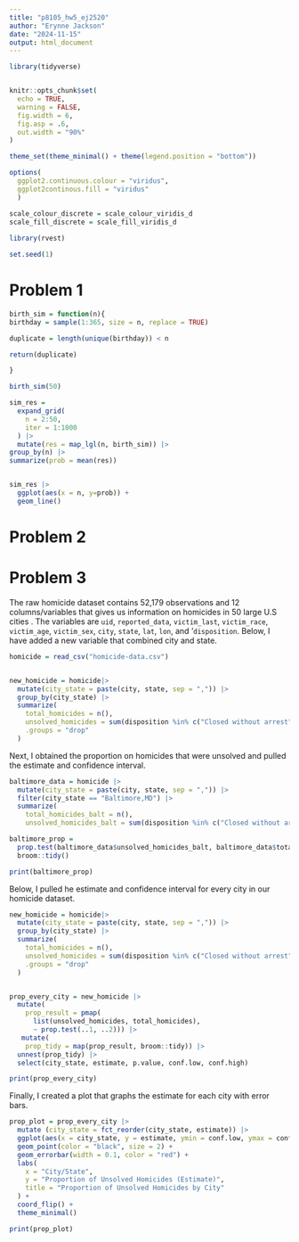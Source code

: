 ```yaml
---
title: "p8105_hw5_ej2520"
author: "Erynne Jackson"
date: "2024-11-15"
output: html_document
---
```


```r
library(tidyverse)


knitr::opts_chunk$set(
  echo = TRUE,
  warning = FALSE, 
  fig.width = 6, 
  fig.asp = .6, 
  out.width = "90%"
) 

theme_set(theme_minimal() + theme(legend.position = "bottom"))

options( 
  ggplot2.continuous.colour = "viridus", 
  ggplot2continous.fill = "viridus"
  )

scale_colour_discrete = scale_colour_viridis_d
scale_fill_discrete = scale_fill_viridis_d
                      
library(rvest)

set.seed(1)

```

# Problem 1

```r

birth_sim = function(n){
birthday = sample(1:365, size = n, replace = TRUE)

duplicate = length(unique(birthday)) < n

return(duplicate)

}

birth_sim(50)
```

```r
sim_res = 
  expand_grid(
    n = 2:50, 
    iter = 1:1000
  ) |> 
  mutate(res = map_lgl(n, birth_sim)) |>
group_by(n) |> 
summarize(prob = mean(res))


sim_res |> 
  ggplot(aes(x = n, y=prob)) + 
  geom_line()
```


# Problem 2


# Problem 3 


The raw homicide dataset contains 52,179 observations and 12 columns/variables that gives us information on homicides in 50 large U.S cities . The variables are `uid`, `reported_data`, `victim_last`, `victim_race`, `victim_age`, `victim_sex`, `city`, `state`, `lat`, `lon`, and '`disposition`. Below, I have added a new variable that combined city and state.  
```r

homicide = read_csv("homicide-data.csv") 


new_homicide = homicide|> 
  mutate(city_state = paste(city, state, sep = ",")) |> 
  group_by(city_state) |> 
  summarize(
    total_homicides = n(),
    unsolved_homicides = sum(disposition %in% c("Closed without arrest", "Open/No arrest")), 
    .groups = "drop"
  )

```

Next, I obtained the proportion on homicides that were unsolved and pulled the estimate and confidence interval. 
```r

baltimore_data = homicide |> 
  mutate(city_state = paste(city, state, sep = ",")) |>
  filter(city_state == "Baltimore,MD") |> 
  summarize(
    total_homicides_balt = n(),
    unsolved_homicides_balt = sum(disposition %in% c("Closed without arrest", "Open/No arrest"), na.rm = TRUE))

baltimore_prop = 
  prop.test(baltimore_data$unsolved_homicides_balt, baltimore_data$total_homicides_balt) |> 
  broom::tidy()

print(baltimore_prop)

```

Below, I pulled he estimate and confidence interval for every city in our homicide dataset. 
```r
new_homicide = homicide|> 
  mutate(city_state = paste(city, state, sep = ",")) |> 
  group_by(city_state) |> 
  summarize(
    total_homicides = n(),
    unsolved_homicides = sum(disposition %in% c("Closed without arrest", "Open/No arrest")), 
    .groups = "drop"
  )


prop_every_city = new_homicide |> 
  mutate(
    prop_result = pmap(
      list(unsolved_homicides, total_homicides), 
      ~ prop.test(..1, ..2))) |> 
   mutate(
    prop_tidy = map(prop_result, broom::tidy)) |> 
  unnest(prop_tidy) |> 
  select(city_state, estimate, p.value, conf.low, conf.high)

print(prop_every_city)

```

Finally, I created a plot that graphs the estimate for each city with error bars. 
```r

prop_plot = prop_every_city |>
  mutate (city_state = fct_reorder(city_state, estimate)) |> 
  ggplot(aes(x = city_state, y = estimate, ymin = conf.low, ymax = conf.high)) +
  geom_point(color = "black", size = 2) + 
  geom_errorbar(width = 0.1, color = "red") +  
  labs(
    x = "City/State",
    y = "Proportion of Unsolved Homicides (Estimate)",
    title = "Proportion of Unsolved Homicides by City"
  ) +
  coord_flip() +  
  theme_minimal()

print(prop_plot)
```